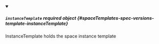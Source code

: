 


<details className="config-field" data-expandable="true" open>
<summary>

##### `instanceTemplate` <span className="config-field-required" data-required="false">required</span> <span className="config-field-type">object</span> <span className="config-field-default"></span> <span className="config-field-enum"></span> {#spaceTemplates-spec-versions-template-instanceTemplate}

InstanceTemplate holds the space instance template

</summary>

<PartialInstanceTemplatereference />


</details>
